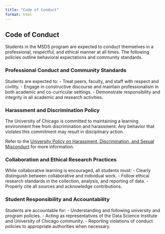```yaml
---
title: "Code of Conduct"
format: html
---
```


## Code of Conduct

Students in the MSDS program are expected to conduct themselves in a professional, respectful, and ethical manner at all times. The following policies outline behavioral expectations and community standards.

### Professional Conduct and Community Standards

Students are expected to:
- Treat peers, faculty, and staff with respect and civility.
- Engage in constructive discourse and maintain professionalism in both academic and co-curricular settings.
- Demonstrate responsibility and integrity in all academic and research activities.

### Harassment and Discrimination Policy

The University of Chicago is committed to maintaining a learning environment free from discrimination and harassment. Any behavior that violates this commitment may result in disciplinary action.

Refer to the [University Policy on Harassment, Discrimination, and Sexual Misconduct](https://harassmentpolicy.uchicago.edu/) for more information.

### Collaboration and Ethical Research Practices

While collaborative learning is encouraged, all students must:
- Clearly distinguish between collaborative and individual work.
- Follow ethical research standards in the collection, analysis, and reporting of data.
- Properly cite all sources and acknowledge contributions.

### Student Responsibility and Accountability

Students are accountable for:
- Understanding and following university and program policies.
- Acting as representatives of the Data Science Institute and University of Chicago community.
- Reporting violations of conduct policies to appropriate authorities when necessary.

